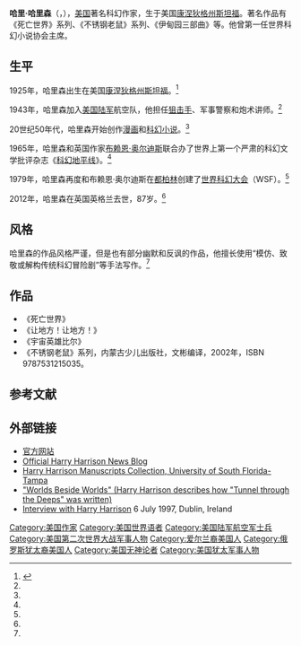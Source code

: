 {{expand|time=2009-11-29T11:21:28+00:00}}

{{Infobox writer <!-- see Template:Infobox writer -->
| 图像     = Harry Harrison 2005.jpg
| 图像大小 = 250px
| 图像说明 = 哈里·哈里森，2005年
| 姓名     = 哈里·哈里森
| 原文名称 = Harry Harrison
| 字       = 
| 号       = 
| 笔名     = 
| 原名     = 
| 出生     = {{Birth date|1925|3|12}}
| 出生地点 = 美国[[康涅狄格州|康涅狄格州]][[斯坦福_(康涅狄格州)|斯坦福]]
| 逝世     = {{Death date and age|2012|8|15|1925|3|12}}
| 逝世地点 = 英国[[東薩塞克斯郡|東薩塞克斯郡]][[布賴頓|布賴頓]]
| 居处     =  
| 职业     = [[小说家|小说家]]
| 国籍     = {{USA}}
| 种族     = [[白种人|白种人]]
| 公民权   = 
| 教育程度 = 
| 母校     = 
| 创作时期 = 
| 体裁     = 科幻小说
| 主题     = 
| 文学运动 = 
| 代表作   = 《死亡世界》<br />《让地方！让地方！》<br />《宇宙英雄比尔》<br />《不锈钢老鼠》
| 父母     = 
| 配偶     =  {{marriage|约翰·麦克莱·哈里森|1930|2012}}  
| 伴侣     = 
| 子女     = 莫丽拉·哈里森<br />托德·哈里森
| 亲属     = 
| 受影响于 = 
| 施影响于 = 
| 奖项     = <!--  {{Awards|award= |year= |title= }} -->
| 官方网站 = {{URL| http://www.harryharrison.com/}}  
| 签名     =  <!--不需要加[[file:|128px]] -->
}}

'''哈里·哈里森'''（{{lang|en|Harry Harrison}}，{{bd|1925年|3月12日|2012年|8月15日|catIdx=Harrison, Harry}}），[[美国|美国]]著名科幻作家，生于美国[[康涅狄格州|康涅狄格州]][[斯坦福_(康涅狄格州)|斯坦福]]。著名作品有《死亡世界》系列、《不锈钢老鼠》系列、《伊甸园三部曲》等。他曾第一任世界科幻小说协会主席。

== 生平 ==
1925年，哈里森出生在美国[[康涅狄格州|康涅狄格州]][[斯坦福_(康涅狄格州)|斯坦福]]。<ref name="fish " >{{cite web |url=http://culture.ifeng.com/whrd/detail_2012_08/17/16879611_0.shtml |title=美科幻作家哈里森去世 曾创建世界科幻大会 |accessdate=2012年8月17日 |publisher=凤凰网 |work=姜妍 |language=zh-cn |archive-date=2012年8月20日 |archive-url=https://web.archive.org/web/20120820080332/http://culture.ifeng.com/whrd/detail_2012_08/17/16879611_0.shtml |dead-url=no }}</ref>

1943年，哈里森加入[[美国陆军|美国陆军]]航空队，他担任[[狙击手|狙击手]]、军事警察和炮术讲师。<ref name="fish " />

20世纪50年代，哈里森开始创作[[漫画|漫画]]和[[科幻小说|科幻小说]]。<ref name="fish " />

1965年，哈里森和英国作家[[布赖恩·奥尔迪斯|布赖恩·奥尔迪斯]]联合办了世界上第一个严肃的科幻文学批评杂志《[[科幻地平线|科幻地平线]]》。<ref name="fish " />

1979年，哈里森再度和布赖恩·奥尔迪斯在[[都柏林|都柏林]]创建了[[世界科幻大会|世界科幻大会]]（WSF）。<ref name="fish " />

2012年，哈里森在英国英格兰去世，87岁。<ref name="fish " />

== 风格 ==
哈里森的作品风格严谨，但是也有部分幽默和反讽的作品，他擅长使用“模仿、致敬或解构传统科幻冒险剧”等手法写作。<ref name="fish " />

== 作品 ==
*《死亡世界》
*《让地方！让地方！》
*《宇宙英雄比尔》
*《不锈钢老鼠》系列，内蒙古少儿出版社，文彬编译，2002年，ISBN 9787531215035。

==参考文献==
{{reflist}}

== 外部链接 ==

* [http://www.harryharrison.com/ 官方网站]{{Wayback|url=http://www.harryharrison.com/ |date=20100114152335 }}
* [http://harryharrison.wordpress.com/ Official Harry Harrison News Blog]{{Wayback|url=http://harryharrison.wordpress.com/ |date=20090209014100 }}
* [http://www.lib.usf.edu/public/index.cfm?Pg=Collections Harry Harrison Manuscripts Collection, University of South Florida-Tampa]{{Wayback|url=http://www.lib.usf.edu/public/index.cfm?Pg=Collections |date=20071209235120 }}
* [https://web.archive.org/web/20070331195147/http://www.iol.ie/~carrollm/hh/n13-tt-worlds.htm "Worlds Beside Worlds" (Harry Harrison describes how "Tunnel through the Deeps" was written)]
* [https://web.archive.org/web/20010420094214/http://www.geocities.com/deathworld_ie/deathworld/interview2.htm Interview with Harry Harrison] 6 July 1997, Dublin, Ireland

{{Authority control}}
{{DEFAULTSORT:Harrison, Harry}}
[[Category:美国作家|Category:美国作家]]
[[Category:美国世界语者|Category:美国世界语者]]
[[Category:美国陆军航空军士兵|Category:美国陆军航空军士兵]]
[[Category:美国第二次世界大战军事人物|Category:美国第二次世界大战军事人物]]
[[Category:爱尔兰裔美国人|Category:爱尔兰裔美国人]]
[[Category:俄罗斯犹太裔美国人|Category:俄罗斯犹太裔美国人]]
[[Category:美国无神论者|Category:美国无神论者]]
[[Category:美国犹太军事人物|Category:美国犹太军事人物]]